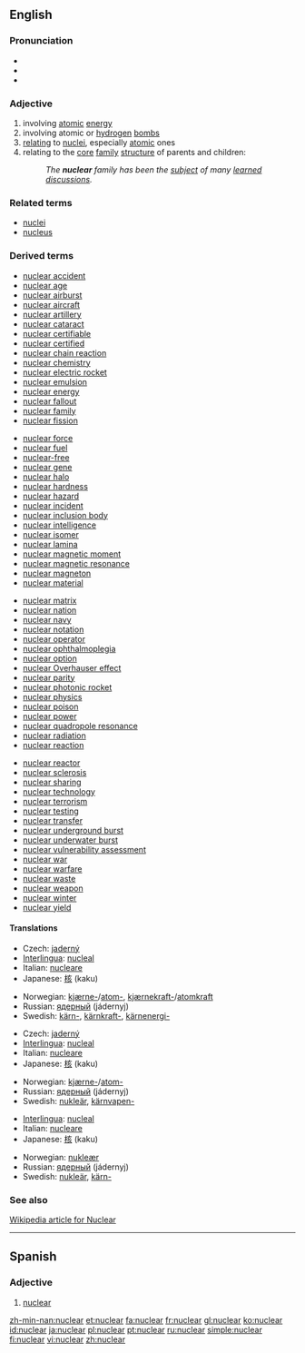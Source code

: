 ==English==

===Pronunciation===
*{{IPA|/ˈnuklɛɚ/ ''or'' /ˈnukliɚ/ (''Canadian'') ''or'' /'njukliə/ (''British'')}}
*{{Audio|en-ca-nuclear.ogg|Audio (CA)}}
*{{audio|en-us-nuclear.ogg|Audio (US)}}

===Adjective===
{{en-adj-notcomp}}

# involving [[atomic]] [[energy]]
# involving atomic or [[hydrogen]] [[bomb]]s
# [[relating]] to [[nucleus|nuclei]], especially [[atomic]] ones
# relating to the [[core]] [[family]] [[structure]] of parents and children:
#:''The '''nuclear''' family has been the [[subject]] of many [[learned]] [[discussions]].''

===Related terms===
* [[nuclei]]
* [[nucleus]]

===Derived terms===
{{top4}}
*[[nuclear accident]]
*[[nuclear age]]
*[[nuclear airburst]]
*[[nuclear aircraft]]
*[[nuclear artillery]]
*[[nuclear cataract]]
*[[nuclear certifiable]]
*[[nuclear certified]]
*[[nuclear chain reaction]]
*[[nuclear chemistry]]
*[[nuclear electric rocket]]
*[[nuclear emulsion]]
*[[nuclear energy]]
*[[nuclear fallout]]
*[[nuclear family]]
*[[nuclear fission]]
{{mid4}}
*[[nuclear force]]
*[[nuclear fuel]]
*[[nuclear-free]]
*[[nuclear gene]]
*[[nuclear halo]]
*[[nuclear hardness]]
*[[nuclear hazard]]
*[[nuclear incident]]
*[[nuclear inclusion body]]
*[[nuclear intelligence]]
*[[nuclear isomer]]
*[[nuclear lamina]]
*[[nuclear magnetic moment]]
*[[nuclear magnetic resonance]]
*[[nuclear magneton]]
*[[nuclear material]]
{{mid4}}
*[[nuclear matrix]]
*[[nuclear nation]]
*[[nuclear navy]]
*[[nuclear notation]]
*[[nuclear operator]]
*[[nuclear ophthalmoplegia]]
*[[nuclear option]]
*[[nuclear Overhauser effect]]
*[[nuclear parity]]
*[[nuclear photonic rocket]]
*[[nuclear physics]]
*[[nuclear poison]]
*[[nuclear power]]
*[[nuclear quadropole resonance]]
*[[nuclear radiation]]
*[[nuclear reaction]]
{{mid4}}
*[[nuclear reactor]]
*[[nuclear sclerosis]]
*[[nuclear sharing]]
*[[nuclear technology]]
*[[nuclear terrorism]]
*[[nuclear testing]]
*[[nuclear transfer]]
*[[nuclear underground burst]]
*[[nuclear underwater burst]]
*[[nuclear vulnerability assessment]]
*[[nuclear war]]
*[[nuclear warfare]]
*[[nuclear waste]]
*[[nuclear weapon]]
*[[nuclear winter]]
*[[nuclear yield]]
{{bottom}}

====Translations====
{{rfc-level|Translations at L4+ not in L3 POS section (AutoFormat would have corrected level of Related terms)}}
{{trans-top|involving atomic energy}}
*Czech: [[jaderný]] {{m}}
*[[Interlingua]]: [[nucleal]]
*Italian: [[nucleare]]
*Japanese: [[核]] (kaku)
{{trans-mid}}
*Norwegian: [[kjærne-]]/[[atom-]], [[kjærnekraft-]]/[[atomkraft]]
*Russian: [[ядерный]] (jádernyj)
*Swedish: [[kärn-]], [[kärnkraft-]], [[kärnenergi-]]
{{trans-bottom}}

{{trans-top|involving atomic or hydrogen bombs}}
*Czech: [[jaderný]] {{m}}
*[[Interlingua]]: [[nucleal]]
*Italian: [[nucleare]]
*Japanese: [[核]] (kaku)
{{trans-mid}}
*Norwegian: [[kjærne-]]/[[atom-]]
*Russian: [[ядерный]] (jádernyj)
*Swedish: [[nukleär]], [[kärnvapen-]]
{{trans-bottom}}

{{trans-top|relating to nuclei}}
*[[Interlingua]]: [[nucleal]]
*Italian: [[nucleare]]
*Japanese: [[核]] (kaku)
{{trans-mid}}
*Norwegian: [[nukleær]]
*Russian: [[ядерный]] (jádernyj)
*Swedish: [[nukleär]], [[kärn-]]
{{trans-bottom}}

===See also===
[http://en.wikipedia.org/wiki/Nuclear Wikipedia article for Nuclear]

----

==Spanish==

===Adjective===
{{es-adj}}

# [[nuclear#English|nuclear]]

[[zh-min-nan:nuclear]]
[[et:nuclear]]
[[fa:nuclear]]
[[fr:nuclear]]
[[gl:nuclear]]
[[ko:nuclear]]
[[id:nuclear]]
[[ja:nuclear]]
[[pl:nuclear]]
[[pt:nuclear]]
[[ru:nuclear]]
[[simple:nuclear]]
[[fi:nuclear]]
[[vi:nuclear]]
[[zh:nuclear]]